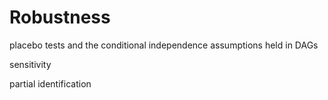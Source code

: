 # Robustness

placebo tests and the conditional independence assumptions held in DAGs

sensitivity

partial identification
